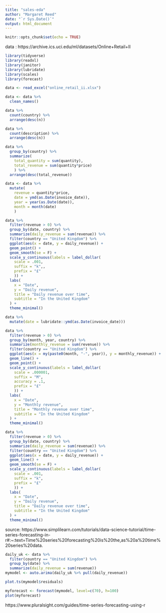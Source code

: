 ```yaml
---
title: "sales-eda"
author: "Margaret Reed"
date: "`r Sys.Date()`"
output: html_document
---
```


```r
knitr::opts_chunk$set(echo = TRUE)
```

 data : https://archive.ics.uci.edu/ml/datasets/Online+Retail+II

```r
library(tidyverse)
library(readxl)
library(janitor)
library(lubridate)
library(scales)
library(forecast)
```

```r
data <- read_excel("online_retail_ii.xlsx")
```

```r
data <- data %>%
  clean_names()
```

```r
data %>% 
  count(country) %>%
  arrange(desc(n))
```

```r
data %>%
  count(description) %>%
  arrange(desc(n))
```

```r
data %>%
  group_by(country) %>%
  summarize(
    total_quantity = sum(quantity),
    total_revenue = sum(quantity*price)
    ) %>%
  arrange(desc(total_revenue))
```

```r
data <- data %>%
  mutate(
    revenue = quantity*price,
    date = ymd(as.Date(invoice_date)),
    year = year(as.Date(date)),
    month = month(date)
    )
```

```r
data %>%
  filter(revenue > 0) %>%
  group_by(date, country) %>%
  summarize(daily_revenue = sum(revenue)) %>%
  filter(country == "United Kingdom") %>%
  ggplot(aes(x = date, y = daily_revenue)) +
  geom_point() +
  geom_smooth(se = F) +
  scale_y_continuous(labels = label_dollar(
    scale = .001, 
    suffix = "k",,
    prefix = "£"
    )) +
  labs(
    x = "Date", 
    y = "Daily revenue",
    title = "Daily revenue over time",
    subtitle = "In the United Kingdom"
  ) +
  theme_minimal()
```

```r
data %>%
  mutate(date = lubridate::ymd(as.Date(invoice_date)))
```

```r
data %>%
  filter(revenue > 0) %>%
  group_by(month, year, country) %>%
  summarize(monthly_revenue = sum(revenue)) %>%
  filter(country == "United Kingdom") %>%
  ggplot(aes(x = my(paste0(month, "-", year)), y = monthly_revenue)) +
  geom_line() +
  geom_point() +
  scale_y_continuous(labels = label_dollar(
    scale = .000001, 
    suffix = "M", 
    accuracy = .1,
    prefix = "£"
    )) +
  labs(
    x = "Date", 
    y = "Monthly revenue",
    title = "Monthly revenue over time",
    subtitle = "In the United Kingdom"
  ) +
  theme_minimal()
```


```r
data %>%
  filter(revenue > 0) %>%
  group_by(date, country) %>%
  summarize(daily_revenue = sum(revenue)) %>%
  filter(country == "United Kingdom") %>%
  ggplot(aes(x = date, y = daily_revenue)) +
  geom_line() +
  geom_smooth(se = F) +
  scale_y_continuous(labels = label_dollar(
    scale = .001, 
    suffix = "k",
    prefix = "£"
    )) +
  labs(
    x = "Date", 
    y = "Daily revenue",
    title = "Daily revenue over time",
    subtitle = "In the United Kingdom"
  ) +
  theme_minimal()
```

source: https://www.simplilearn.com/tutorials/data-science-tutorial/time-series-forecasting-in-r#:~:text=Time%20series%20forecasting%20is%20the,as%20a%20time%20series%20data.


```r
daily_uk <- data %>%
  filter(country == "United Kingdom") %>%
  group_by(date) %>%
  summarize(daily_revenue = sum(revenue))
mymodel <- auto.arima(daily_uk %>% pull(daily_revenue))
```

```r
plot.ts(mymodel$residuals)
```

```r
myforecast <- forecast(mymodel, level=c(70), h=100)
plot(myforecast)
```

https://www.pluralsight.com/guides/time-series-forecasting-using-r

